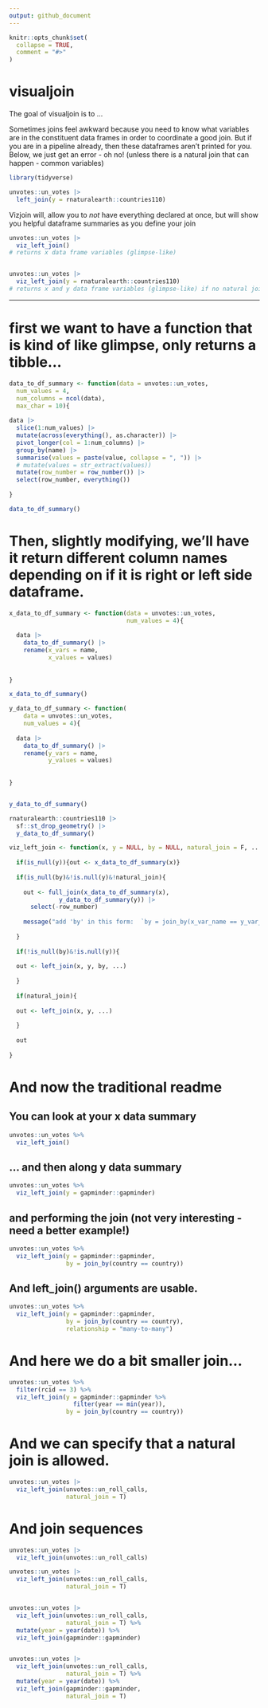 ```yaml
---
output: github_document
---
```


<!-- README.md is generated from README.Rmd. Please edit that file -->

```r
knitr::opts_chunk$set(
  collapse = TRUE,
  comment = "#>"
)
```

# visualjoin

<!-- badges: start -->
<!-- badges: end -->

The goal of visualjoin is to ...

Sometimes joins feel awkward because you need to know what variables are in the constituent data frames in order to coordinate a good join.  But if you are in a pipeline already, then these dataframes aren't printed for you.  Below, we just get an error - oh no! (unless there is a natural join that can happen - common variables)

```r
library(tidyverse)

unvotes::un_votes |>
  left_join(y = rnaturalearth::countries110)
```


Vizjoin will, allow you to *not* have everything declared at once, but will show you helpful dataframe summaries as you define your join




```r
unvotes::un_votes |>
  viz_left_join()
# returns x data frame variables (glimpse-like)


unvotes::un_votes |>
  viz_left_join(y = rnaturalearth::countries110)
# returns x and y data frame variables (glimpse-like) if no natural join happens
```




---


# first we want to have a function that is kind of like glimpse, only returns a tibble...


```r
data_to_df_summary <- function(data = unvotes::un_votes,
  num_values = 4,
  num_columns = ncol(data),
  max_char = 10){
  
data |>
  slice(1:num_values) |>
  mutate(across(everything(), as.character)) |>
  pivot_longer(col = 1:num_columns) |>
  group_by(name) |>
  summarise(values = paste(value, collapse = ", ")) |>
  # mutate(values = str_extract(values))
  mutate(row_number = row_number()) |>
  select(row_number, everything())
  
}

data_to_df_summary()
```


# Then, slightly modifying, we'll have it return different column names depending on if it is right or left side dataframe.

```r
x_data_to_df_summary <- function(data = unvotes::un_votes,
                                 num_values = 4){
  
  data |> 
    data_to_df_summary() |>
    rename(x_vars = name,
           x_values = values) 
  
  
}

x_data_to_df_summary()
```


```r
y_data_to_df_summary <- function(
    data = unvotes::un_votes,
    num_values = 4){
  
  data |> 
    data_to_df_summary() |>
    rename(y_vars = name,
           y_values = values) 
  
  
}


y_data_to_df_summary()

rnaturalearth::countries110 |>
  sf::st_drop_geometry() |>
  y_data_to_df_summary()
```


```r

viz_left_join <- function(x, y = NULL, by = NULL, natural_join = F, ...){
  
  if(is_null(y)){out <- x_data_to_df_summary(x)}
  
  if(is_null(by)&!is.null(y)&!natural_join){
    
    out <- full_join(x_data_to_df_summary(x),
              y_data_to_df_summary(y)) |>
      select(-row_number)
   
    message("add 'by' in this form:  `by = join_by(x_var_name == y_var_name)`")
     
  }
  
  if(!is_null(by)&!is.null(y)){
  
  out <- left_join(x, y, by, ...)
    
  }
  
  if(natural_join){
    
  out <- left_join(x, y, ...)
    
  }
  
  out
  
}
```

#  And now the traditional readme

## You can look at your x data summary

```r
unvotes::un_votes %>% 
  viz_left_join()
```

## ... and then along y data summary

```r
unvotes::un_votes %>% 
  viz_left_join(y = gapminder::gapminder)
```


## and performing the join (not very interesting - need a better example!)

```r
unvotes::un_votes %>% 
  viz_left_join(y = gapminder::gapminder,
                by = join_by(country == country))
```

## And left_join() arguments are usable.

```r
unvotes::un_votes %>% 
  viz_left_join(y = gapminder::gapminder,
                by = join_by(country == country), 
                relationship = "many-to-many")

```


# And here we do a bit smaller join...

```r
unvotes::un_votes %>% 
  filter(rcid == 3) %>% 
  viz_left_join(y = gapminder::gapminder %>% 
                  filter(year == min(year)),
                by = join_by(country == country))
```

# And we can specify that a natural join is allowed.

```r
unvotes::un_votes |>
  viz_left_join(unvotes::un_roll_calls,
                natural_join = T)

```

# And join sequences


```r
unvotes::un_votes |>
  viz_left_join(unvotes::un_roll_calls)

unvotes::un_votes |>
  viz_left_join(unvotes::un_roll_calls,
                natural_join = T)


unvotes::un_votes |>
  viz_left_join(unvotes::un_roll_calls,
                natural_join = T) %>% 
  mutate(year = year(date)) %>% 
  viz_left_join(gapminder::gapminder)


unvotes::un_votes |>
  viz_left_join(unvotes::un_roll_calls,
                natural_join = T) %>% 
  mutate(year = year(date)) %>% 
  viz_left_join(gapminder::gapminder, 
                natural_join = T)


```

